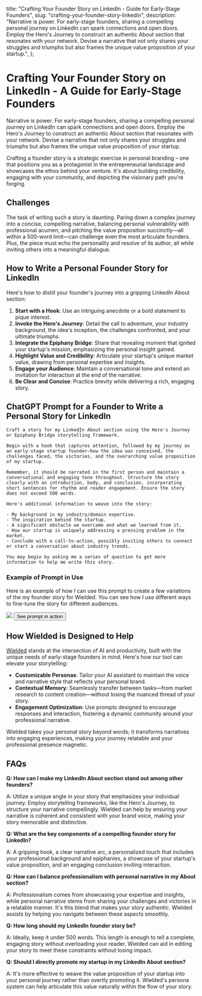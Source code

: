 
  title: "Crafting Your Founder Story on LinkedIn - Guide for Early-Stage Founders",
  slug: "crafting-your-founder-story-linkedin",
  description: "Narrative is power. For early-stage founders, sharing a compelling personal journey on LinkedIn can spark connections and open doors. Employ the Hero's Journey to construct an authentic About section that resonates with your network. Devise a narrative that not only shares your struggles and triumphs but also frames the unique value proposition of your startup.",
};

# Crafting Your Founder Story on LinkedIn - A Guide for Early-Stage Founders

Narrative is power. For early-stage founders, sharing a compelling personal journey on LinkedIn can spark connections and open doors. Employ the Hero's Journey to construct an authentic About section that resonates with your network. Devise a narrative that not only shares your struggles and triumphs but also frames the unique value proposition of your startup.

Crafting a founder story is a strategic exercise in personal branding – one that positions you as a protagonist in the entrepreneurial landscape and showcases the ethos behind your venture. It's about building credibility, engaging with your community, and depicting the visionary path you're forging. 

## Challenges

The task of writing such a story is daunting. Paring down a complex journey into a concise, compelling narrative, balancing personal vulnerability with professional acumen, and pitching the value proposition succinctly—all within a 500-word limit—can challenge even the most articulate founders. Plus, the piece must echo the personality and resolve of its author, all while inviting others into a meaningful dialogue.

## How to Write a Personal Founder Story for LinkedIn

Here's how to distill your founder's journey into a gripping LinkedIn About section:

1. **Start with a Hook**: Use an intriguing anecdote or a bold statement to pique interest.
2. **Invoke the Hero's Journey**: Detail the call to adventure, your industry background, the idea's inception, the challenges confronted, and your ultimate triumphs.
3. **Integrate the Epiphany Bridge**: Share that revealing moment that ignited your startup's mission, emphasizing the personal insight gained.
4. **Highlight Value and Credibility**: Articulate your startup's unique market value, drawing from personal expertise and insights.
5. **Engage your Audience**: Maintain a conversational tone and extend an invitation for interaction at the end of the narrative.
6. **Be Clear and Concise**: Practice brevity while delivering a rich, engaging story.

## ChatGPT Prompt for a Founder to Write a Personal Story for LinkedIn

```
Craft a story for my LinkedIn About section using the Hero's Journey or Epiphany Bridge storytelling framework.

Begin with a hook that captures attention, followed by my journey as an early-stage startup founder—how the idea was conceived, the challenges faced, the victories, and the overarching value proposition of my startup.

Remember, it should be narrated in the first person and maintain a conversational and engaging tone throughout. Structure the story clearly with an introduction, body, and conclusion, incorporating short sentences for rhythm and reader engagement. Ensure the story does not exceed 500 words.

Here's additional information to weave into the story:

- My background in my industry/domain expertise.
- The inspiration behind the startup.
- A significant obstacle we overcame and what we learned from it.
- How our startup is uniquely addressing a pressing problem in the market.
- Conclude with a call-to-action, possibly inviting others to connect or start a conversation about industry trends.

You may begin by asking me a series of question to get more information to help me write this story.
```

### Example of Prompt in Use

Here is an example of how I can use this prompt to create a few variations of the my founder story for Wielded. You can see how I use different ways to fine-tune the story for different audiences.

<img src="/assets/images/crafting-your-founder-story-linkedin.png" className="w-full"/>

<a href="https://wielded.com/share/dd98362a-278f-4983-9ab7-55a680e3b930/" target="_blank">
  <Button className="w-full">See prompt in action</Button>
</a>

## How Wielded is Designed to Help

[Wielded](https://wielded.com/) stands at the intersection of AI and productivity, built with the unique needs of early-stage founders in mind. Here's how our tool can elevate your storytelling:

- **Customizable Personas**: Tailor your AI assistant to maintain the voice and narrative style that reflects your personal brand.
- **Contextual Memory**: Seamlessly transfer between tasks—from market research to content creation—without losing the nuanced thread of your story.
- **Engagement Optimization**: Use prompts designed to encourage responses and interaction, fostering a dynamic community around your professional narrative.

Wielded takes your personal story beyond words; it transforms narratives into engaging experiences, making your journey relatable and your professional presence magnetic.

## FAQs

**Q: How can I make my LinkedIn About section stand out among other founders?**

A: Utilize a unique angle in your story that emphasizes your individual journey. Employ storytelling frameworks, like the Hero's Journey, to structure your narrative compellingly. Wielded can help by ensuring your narrative is coherent and consistent with your brand voice, making your story memorable and distinctive.

**Q: What are the key components of a compelling founder story for LinkedIn?**

A: A gripping hook, a clear narrative arc, a personalized touch that includes your professional background and epiphanies, a showcase of your startup's value proposition, and an engaging conclusion inviting interaction.

**Q: How can I balance professionalism with personal narrative in my About section?**

A: Professionalism comes from showcasing your expertise and insights, while personal narrative stems from sharing your challenges and victories in a relatable manner. It's this blend that makes your story authentic. Wielded assists by helping you navigate between these aspects smoothly.

**Q: How long should my LinkedIn founder story be?**

A: Ideally, keep it under 500 words. This length is enough to tell a complete, engaging story without overloading your reader. Wielded can aid in editing your story to meet these constraints without losing impact.

**Q: Should I directly promote my startup in my LinkedIn About section?**

A: It's more effective to weave the value proposition of your startup into your personal journey rather than overtly promoting it. Wielded's persona system can help articulate this value naturally within the flow of your story.